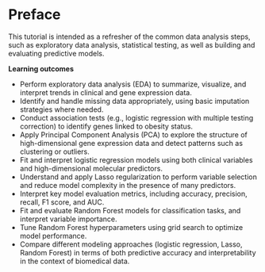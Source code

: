 # Preface {.unnumbered}

This tutorial is intended as a refresher of the common data analysis steps, such as exploratory data analysis, statistical testing, as well as building and evaluating predictive models. 

**Learning outcomes**

- Perform exploratory data analysis (EDA) to summarize, visualize, and interpret trends in clinical and gene expression data.
- Identify and handle missing data appropriately, using basic imputation strategies where needed.
- Conduct association tests (e.g., logistic regression with multiple testing correction) to identify genes linked to obesity status.
- Apply Principal Component Analysis (PCA) to explore the structure of high-dimensional gene expression data and detect patterns such as clustering or outliers.
- Fit and interpret logistic regression models using both clinical variables and high-dimensional molecular predictors.
- Understand and apply Lasso regularization to perform variable selection and reduce model complexity in the presence of many predictors.
- Interpret key model evaluation metrics, including accuracy, precision, recall, F1 score, and AUC.
- Fit and evaluate Random Forest models for classification tasks, and interpret variable importance.
- Tune Random Forest hyperparameters using grid search to optimize model performance.
- Compare different modeling approaches (logistic regression, Lasso, Random Forest) in terms of both predictive accuracy and interpretability in the context of biomedical data.



